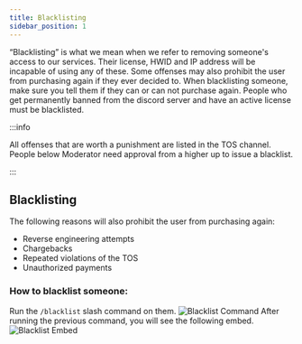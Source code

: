 ```yaml
---
title: Blacklisting
sidebar_position: 1
---
```



“Blacklisting” is what we mean when we refer to removing someone's access to our services. Their license, HWID and IP address will be incapable of using any of these. Some offenses may also prohibit the user from purchasing again if they ever decided to. When blacklisting someone, make sure you tell them if they can or can not purchase again. People who get permanently banned from the discord server and have an active license must be blacklisted.

:::info

All offenses that are worth a punishment are listed in the TOS channel. People below Moderator need approval from a higher up to issue a blacklist.

:::

## Blacklisting

The following reasons will also prohibit the user from purchasing again:

- Reverse engineering attempts
- Chargebacks
- Repeated violations of the TOS
- Unauthorized payments

### How to blacklist someone:

<Tabs>
  <TabItem value="step1" label="Step 1" default>
    Run the <code>/blacklist</code> slash command on them.
    <img src={useBaseUrl("/img/staff/blacklistcommand.png")} alt="Blacklist Command" style={{ marginTop: "1rem" }} />
  </TabItem>
  <TabItem value="step2" label="Last Step">
    After running the previous command, you will see the following embed.
    <img src={useBaseUrl("/img/staff/blacklistembed.png")} alt="Blacklist Embed" style={{ marginTop: "1rem" }} />
  </TabItem>
</Tabs>
